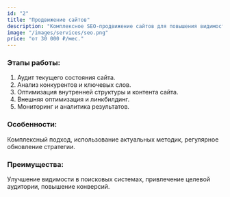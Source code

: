 ```yaml
---
id: "2"
title: "Продвижение сайтов"
description: "Комплексное SEO-продвижение сайтов для повышения видимости в поисковых системах. Оптимизация, увеличение трафика и рост позиций в Google и Яндекс. Стоимость от 30 000 ₽ в месяц."
image: "/images/services/seo.png"
price: "от 30 000 ₽/мес."
---
```


### Этапы работы:

1. Аудит текущего состояния сайта.
2. Анализ конкурентов и ключевых слов.
3. Оптимизация внутренней структуры и контента сайта.
4. Внешняя оптимизация и линкбилдинг.
5. Мониторинг и аналитика результатов.

### Особенности:

Комплексный подход, использование актуальных методик, регулярное обновление стратегии.

### Преимущества:

Улучшение видимости в поисковых системах, привлечение целевой аудитории, повышение конверсий.
